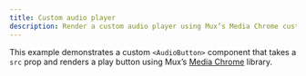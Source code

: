 ```yaml
---
title: Custom audio player
description: Render a custom audio player using Mux’s Media Chrome custom element library.
---
```



This example demonstrates a custom `<AudioButton>` component that takes a `src` prop and renders a play button using Mux’s [Media Chrome](https://www.media-chrome.org/) library.

<StackBlitz
	title="Starlight custom audio player example"
	example="media-chrome"
	openFile="src/content/docs/index.mdx,src/components/AudioButton.astro"
/>
